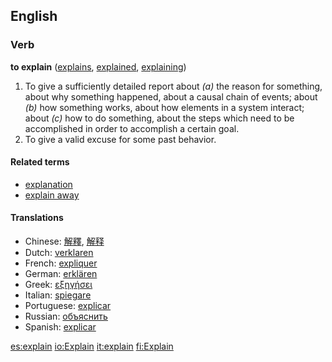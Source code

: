 ==English==
===Verb===
'''to explain''' ([[explains]], [[explained]], [[explaining]])

# To give a sufficiently detailed report about ''(a)'' the reason for something, about why something happened, about a causal chain of events; about ''(b)'' how something works, about how elements in a system interact; about ''(c)'' how to do something, about the steps which need to be accomplished in order to accomplish a certain goal.  
# To give a valid excuse for some past behavior.

====Related terms====
*[[explanation]]
*[[explain away]]

====Translations====
*Chinese: [[解釋]], [[解释]]
*Dutch: [[verklaren]]
*French: [[expliquer]]
*German: [[erklären]]
*Greek: [[εξηγήσει]]
*Italian: [[spiegare]]
*Portuguese: [[explicar]]
*Russian: [[объяснить]]
*Spanish: [[explicar]]

[[es:explain]]
[[io:Explain]]
[[it:explain]]
[[fi:Explain]]